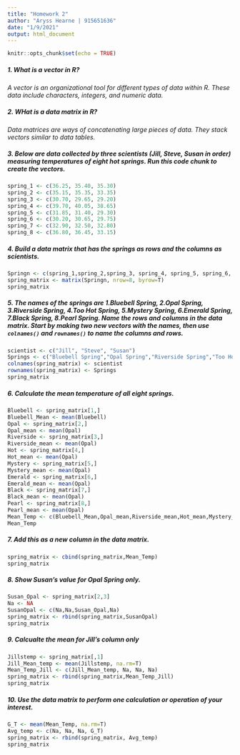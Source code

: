 ```yaml
---
title: "Homework 2"
author: "Aryss Hearne | 915651636"
date: "1/9/2021"
output: html_document
---
```


```r
knitr::opts_chunk$set(echo = TRUE)
```

##### 1. What is a vector in R? 

*A vector is an organizational tool for different types of data within R. These data include characters, integers, and numeric data.*

##### 2. WHat is a data matrix in R?

*Data matrices are ways of concatenating large pieces of data. They stack vectors similar to data tables.*

##### 3. Below are data collected by three scientists (Jill, Steve, Susan in order) measuring temperatures of eight hot springs. Run this code chunk to create the vectors.

```r
spring_1 <- c(36.25, 35.40, 35.30)
spring_2 <- c(35.15, 35.35, 33.35)
spring_3 <- c(30.70, 29.65, 29.20)
spring_4 <- c(39.70, 40.05, 38.65)
spring_5 <- c(31.85, 31.40, 29.30)
spring_6 <- c(30.20, 30.65, 29.75)
spring_7 <- c(32.90, 32.50, 32.80)
spring_8 <- c(36.80, 36.45, 33.15)
```

##### 4. Build a data matrix that has the springs as rows and the columns as scientists.

```r
Springn <- c(spring_1,spring_2,spring_3, spring_4, spring_5, spring_6, spring_7, spring_8)
spring_matrix <- matrix(Springn, nrow=8, byrow=T)
spring_matrix
```

##### 5. The names of the springs are 1.Bluebell Spring, 2.Opal Spring, 3.Riverside Spring, 4.Too Hot Spring, 5.Mystery Spring, 6.Emerald Spring, 7.Black Spring, 8.Pearl Spring. Name the rows and columns in the data matrix. Start by making two new vectors with the names, then use `colnames()` and `rownames()` to name the columns and rows.

```r
scientist <- c("Jill", "Steve", "Susan")
Springs <- c("Bluebell Spring","Opal Spring","Riverside Spring","Too Hot Spring", "Mystery Spring", "Emerald Spring", "Black Spring", "Pearl Spring")
colnames(spring_matrix) <- scientist
rownames(spring_matrix) <- Springs
spring_matrix
```

##### 6. Calculate the mean temperature of all eight springs.

```r
Bluebell <- spring_matrix[1,]
Bluebell_Mean <- mean(Bluebell)
Opal <- spring_matrix[2,]
Opal_mean <- mean(Opal)
Riverside <- spring_matrix[3,]
Riverside_mean <- mean(Opal)
Hot <- spring_matrix[4,]
Hot_mean <- mean(Opal)
Mystery <- spring_matrix[5,]
Mystery_mean <- mean(Opal)
Emerald <- spring_matrix[6,]
Emerald_mean <- mean(Opal)
Black <- spring_matrix[7,]
Black_mean <- mean(Opal)
Pearl <- spring_matrix[8,]
Pearl_mean <- mean(Opal)
Mean_Temp <- c(Bluebell_Mean,Opal_mean,Riverside_mean,Hot_mean,Mystery_mean,Emerald_mean, Black_mean, Pearl_mean)
Mean_Temp
```
##### 7. Add this as a new column in the data matrix.

```r
spring_matrix <- cbind(spring_matrix,Mean_Temp)
spring_matrix
```
##### 8. Show Susan’s value for Opal Spring only.

```r
Susan_Opal <- spring_matrix[2,3]
Na <- NA
SusanOpal <- c(Na,Na,Susan_Opal,Na)
spring_matrix <- rbind(spring_matrix,SusanOpal)
spring_matrix
```
##### 9. Calcualte the mean for Jill's column only

```r
Jillstemp <- spring_matrix[,1]
Jill_Mean_temp <- mean(Jillstemp, na.rm=T)
Mean_Temp_Jill <- c(Jill_Mean_temp, Na, Na, Na)
spring_matrix <- rbind(spring_matrix,Mean_Temp_Jill)
spring_matrix
```

##### 10. Use the data matrix to perform one calculation or operation of your interest.

```r
G_T <- mean(Mean_Temp, na.rm=T)
Avg_temp <- c(Na, Na, Na, G_T)
spring_matrix <- rbind(spring_matrix, Avg_temp)
spring_matrix
```

